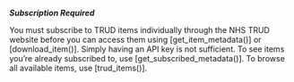 ***Subscription Required***

You must subscribe to TRUD items individually through the NHS TRUD website 
before you can access them using [get_item_metadata()] or [download_item()]. 
Simply having an API key is not sufficient. To see items you're already 
subscribed to, use [get_subscribed_metadata()]. To browse all available 
items, use [trud_items()].
